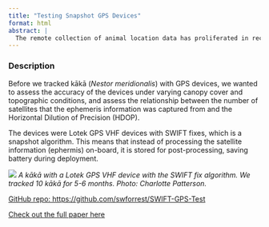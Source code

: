 ```yaml
---
title: "Testing Snapshot GPS Devices"
format: html
abstract: |
  The remote collection of animal location data has proliferated in recent decades, and higher-frequency data are increasingly available with battery-saving optimisations such as ‘snapshot’ algorithms that acquire GPS satellite data and post-process locations off-board. This is the first study to assess the effects of vegetation and topography on the fix success rate and location error of global positioning system (GPS) devices that use the SWIFT fix algorithm, developed by Lotek. To assess fix success rate (FSR—the proportion of successful fixes compared to the total number of attempts) and location error (LE), we conducted a stationary test at a predominately forested site on the South Island of New Zealand. The overall FSR was 83% (± 15.3% SD), which was affected strongly by canopy closure above 90%. Half of the locations were within 8.65 m of the true location, 79.7% were within 30 m, and 95% of locations were within 271 m. When 6 or more satellites were used, this reduced to 4.92 m and 18.6 m for 50% and 95%, respectively. Horizontal dilution of precision (HDOP), the number of satellites, and canopy closure all influenced location error. To field test the fix success rate of SWIFT GPS devices, we deployed them on forest-dwelling parrots with 2 and 3-h fix intervals, which showed similar FSR results to the stationary test when cavity-nesting individuals were removed (FSR mean ± SD = 81.6 ± 5.0%). The devices lasted an average of 147 days before depleting the battery, resulting in an average of 1087 successful fixes per individual at an average time of 9.38 s to acquire the GPS ephemeris, resulting in an average of 3.73 attempted locations per mAh of battery for PinPoint 350 devices. Our study provides a baseline for fix success rates and location errors under forested conditions that can be used for future SWIFT GPS tracking studies.
---
```


### Description
Before we tracked kākā (*Nestor meridionalis*) with GPS devices, we wanted to assess the accuracy of the devices under varying canopy cover and topographic conditions, and assess the relationship between the number of satellites that the ephemeris information was captured from and the Horizontal Dilution of Precision (HDOP). 

The devices were Lotek GPS VHF devices with SWIFT fixes, which is a snapshot algorithm. This means that instead of processing the satellite information (ephermis) on-board, it is stored for post-processing, saving battery during deployment.



![](../images/Figure S.3 - Kaka with device.png)
*A kākā with a Lotek GPS VHF device with the SWIFT fix algorithm. We tracked 10 kākā for 5-6 months. Photo: Charlotte Patterson.*   

[GitHub repo: https://github.com/swforrest/SWIFT-GPS-Test](https://github.com/swforrest/SWIFT-GPS-Test)

[Check out the full paper here](https://animalbiotelemetry.biomedcentral.com/articles/10.1186/s40317-022-00289-9)